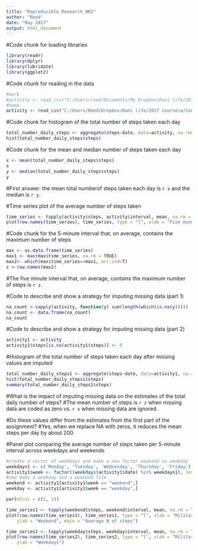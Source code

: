 ---
title: "Reproducible_Research_WK2"
author: "Reed"
date: "May 2017"
output: html_document
---
#Code chunk for loading libraries 
```{r setup, echo = TRUE}
library(readr)
library(dplyr)
library(lubridate)
library(ggplot2)
```
#Code chunk for reading in the data
```{r}
#work
#activity <- read_csv("C:/Users/reed/Documents/My Dropbox/Dani life/2017 Coursera/Course 5 - Reproducible/Wk2/activity.csv")
#home
activity <- read_csv("C:/Users/Reed/Dropbox/Dani life/2017 Coursera/Course 5 - Reproducible/Wk2/activity.csv")
```

#Code chunk for histogram of the total number of steps taken each day 
```{r}
total_number_daily_steps <- aggregate(steps~date, data=activity, na.remove = TRUE, FUN=sum)
hist(total_number_daily_steps$steps)
```
#Code chunk for the mean and median number of steps taken each day
```{r}
x <- mean(total_number_daily_steps$steps)
x
y <- median(total_number_daily_steps$steps)
y
```
#First answer: the mean total numberof steps taken each day is `r x` and the median is `r y`. 



#Time series plot of the average number of steps taken
```{r}
time_series <- tapply(activity$steps, activity$interval, mean, na.rm = TRUE)
plot(row.names(time_series), time_series, type = "l", xlab = "Five minute intervals", ylab = "Average for days", main = "Average N of steps")
```
#Code chunk for the 5-minute interval that, on average, contains the maximum number of steps
```{r}
max <- as.data.frame(time_series)
max1 <- max(max$time_series, na.rm = TRUE)
max2<- which(max$time_series==max1, arr.ind=T)
z <-row.names(max2) 
```
#The five minute interval that, on average, contains the maximum number of steps is `r z`. 


#Code to describe and show a strategy for imputing missing data (part 1)
```{r}
na_count <-sapply(activity, function(y) sum(length(which(is.na(y)))))
na_count <- data.frame(na_count)
na_count
```

#Code to describe and show a strategy for imputing missing data (part 2)
```{r missing values}
activity1 <- activity
activity1$steps[is.na(activity1$steps)] <- 0
```
#Histogram of the total number of steps taken each day after missing values are imputed
```{r hist with missing}
total_number_daily_steps1 <- aggregate(steps~date, data=activity1, na.remove = TRUE, FUN=sum)
hist(total_number_daily_steps1$steps)
summary(total_number_daily_steps1$steps)
```
 
#What is the impact of imputing missing data on the estimates of the total daily number of steps?
#The mean number of steps is `r z` when missing data are coded as zero vs. `r x` when missing data are ignored. 

#Do these values differ from the estimates from the first part of the assignment?
#Yes, when we replace NA with zeros, it reduces the mean steps per day by about 200.

#Panel plot comparing the average number of steps taken per 5-minute interval across weekdays and weekends

```{r weekdays}
#create a vector of weekdays and make a new factor weekend vs weekday
weekdays1 <- c('Monday', 'Tuesday', 'Wednesday', 'Thursday', 'Friday')
activity1$week <- factor((weekdays(activity1$date) %in% weekdays1), levels=c(FALSE, TRUE), labels=c('weekend','weekday')) 
#now make a weekday and a weekend file
weekend <- activity1[activity1$week == "weekend",]
weekday <- activity1[activity1$week == "weekday",]

par(mfcol = c(2, 1))

time_series1 <- tapply(weekend$steps, weekend$interval, mean, na.rm = TRUE)
plot(row.names(time_series1), time_series1, type = "l", xlab = "Military time but with no semi colon to separate hours and minutes", 
    ylab = "Weekend", main = "Average N of steps")

time_series2 <- tapply(weekday$steps, weekday$interval, mean, na.rm = TRUE)
plot(row.names(time_series2), time_series2, type = "l", xlab = "Military time but with no semicolon to separate hours and minutes", 
    ylab = "Weekdays")


```




